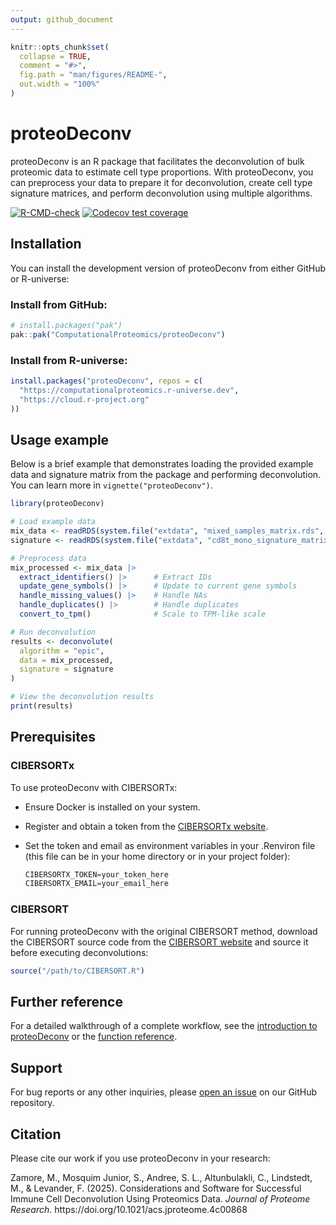 ```yaml
---
output: github_document
---
```


<!-- README.md is generated from README.Rmd. Please edit that file -->

```r
knitr::opts_chunk$set(
  collapse = TRUE,
  comment = "#>",
  fig.path = "man/figures/README-",
  out.width = "100%"
)
```

# proteoDeconv

proteoDeconv is an R package that facilitates the deconvolution of bulk proteomic data to estimate cell type proportions. With proteoDeconv, you can preprocess your data to prepare it for deconvolution, create cell type signature matrices, and perform deconvolution using multiple algorithms.

<!-- badges: start -->
[![R-CMD-check](https://github.com/ComputationalProteomics/proteoDeconv/actions/workflows/R-CMD-check.yaml/badge.svg)](https://github.com/ComputationalProteomics/proteoDeconv/actions/workflows/R-CMD-check.yaml)
[![Codecov test coverage](https://codecov.io/gh/ComputationalProteomics/proteoDeconv/graph/badge.svg)](https://app.codecov.io/gh/ComputationalProteomics/proteoDeconv)
<!-- badges: end -->

## Installation

You can install the development version of proteoDeconv from either GitHub or R-universe:

### Install from GitHub:
```r
# install.packages("pak")
pak::pak("ComputationalProteomics/proteoDeconv")
```

### Install from R-universe:
```r
install.packages("proteoDeconv", repos = c(
  "https://computationalproteomics.r-universe.dev",
  "https://cloud.r-project.org"
))
```

## Usage example

Below is a brief example that demonstrates loading the provided example data and signature matrix from the package and performing deconvolution. You can learn more in `vignette("proteoDeconv")`.

```r
library(proteoDeconv)

# Load example data
mix_data <- readRDS(system.file("extdata", "mixed_samples_matrix.rds", package = "proteoDeconv"))
signature <- readRDS(system.file("extdata", "cd8t_mono_signature_matrix.rds", package = "proteoDeconv"))

# Preprocess data
mix_processed <- mix_data |>
  extract_identifiers() |>      # Extract IDs
  update_gene_symbols() |>      # Update to current gene symbols
  handle_missing_values() |>    # Handle NAs
  handle_duplicates() |>        # Handle duplicates
  convert_to_tpm()              # Scale to TPM-like scale

# Run deconvolution
results <- deconvolute(
  algorithm = "epic",
  data = mix_processed,
  signature = signature
)

# View the deconvolution results
print(results)
```

## Prerequisites

### CIBERSORTx

To use proteoDeconv with CIBERSORTx:

- Ensure Docker is installed on your system.
- Register and obtain a token from the [CIBERSORTx website](https://cibersortx.stanford.edu).
- Set the token and email as environment variables in your .Renviron file (this file can be in your home directory or in your project folder):

  ```r
  CIBERSORTX_TOKEN=your_token_here
  CIBERSORTX_EMAIL=your_email_here
  ```

### CIBERSORT

For running proteoDeconv with the original CIBERSORT method, download the CIBERSORT source code from the [CIBERSORT website](https://cibersortx.stanford.edu) and source it before executing deconvolutions:

```r
source("/path/to/CIBERSORT.R")
```

## Further reference

For a detailed walkthrough of a complete workflow, see the [introduction to proteoDeconv](https://computationalproteomics.github.io/proteoDeconv/articles/proteoDeconv.html) or the [function reference](https://computationalproteomics.github.io/proteoDeconv/reference/index.html).

## Support

For bug reports or any other inquiries, please [open an issue](https://github.com/ComputationalProteomics/proteoDeconv/issues) on our GitHub repository.

## Citation

Please cite our work if you use proteoDeconv in your research:

Zamore, M., Mosquim Junior, S., Andree, S. L., Altunbulakli, C., Lindstedt, M., & Levander, F. (2025). Considerations and Software for Successful Immune Cell Deconvolution Using Proteomics Data. *Journal of Proteome Research*. https://doi.org/10.1021/acs.jproteome.4c00868
